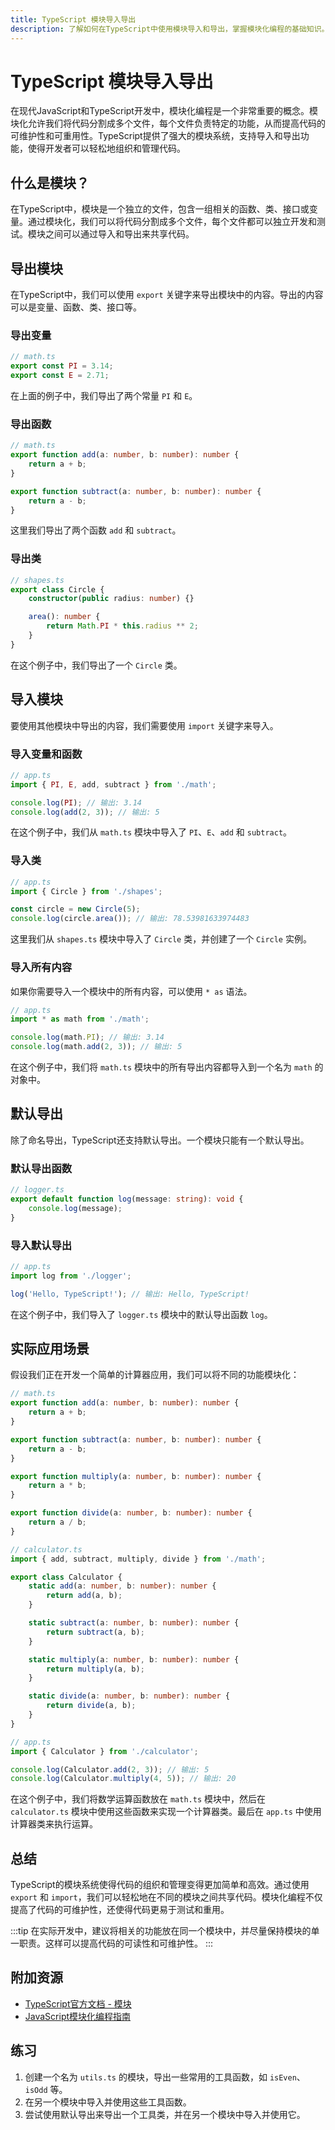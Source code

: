 ```yaml
---
title: TypeScript 模块导入导出
description: 了解如何在TypeScript中使用模块导入和导出，掌握模块化编程的基础知识。
---
```


# TypeScript 模块导入导出

在现代JavaScript和TypeScript开发中，模块化编程是一个非常重要的概念。模块化允许我们将代码分割成多个文件，每个文件负责特定的功能，从而提高代码的可维护性和可重用性。TypeScript提供了强大的模块系统，支持导入和导出功能，使得开发者可以轻松地组织和管理代码。

## 什么是模块？

在TypeScript中，模块是一个独立的文件，包含一组相关的函数、类、接口或变量。通过模块化，我们可以将代码分割成多个文件，每个文件都可以独立开发和测试。模块之间可以通过导入和导出来共享代码。

## 导出模块

在TypeScript中，我们可以使用 `export` 关键字来导出模块中的内容。导出的内容可以是变量、函数、类、接口等。

### 导出变量

```typescript
// math.ts
export const PI = 3.14;
export const E = 2.71;
```

在上面的例子中，我们导出了两个常量 `PI` 和 `E`。

### 导出函数

```typescript
// math.ts
export function add(a: number, b: number): number {
    return a + b;
}

export function subtract(a: number, b: number): number {
    return a - b;
}
```

这里我们导出了两个函数 `add` 和 `subtract`。

### 导出类

```typescript
// shapes.ts
export class Circle {
    constructor(public radius: number) {}

    area(): number {
        return Math.PI * this.radius ** 2;
    }
}
```

在这个例子中，我们导出了一个 `Circle` 类。

## 导入模块

要使用其他模块中导出的内容，我们需要使用 `import` 关键字来导入。

### 导入变量和函数

```typescript
// app.ts
import { PI, E, add, subtract } from './math';

console.log(PI); // 输出: 3.14
console.log(add(2, 3)); // 输出: 5
```

在这个例子中，我们从 `math.ts` 模块中导入了 `PI`、`E`、`add` 和 `subtract`。

### 导入类

```typescript
// app.ts
import { Circle } from './shapes';

const circle = new Circle(5);
console.log(circle.area()); // 输出: 78.53981633974483
```

这里我们从 `shapes.ts` 模块中导入了 `Circle` 类，并创建了一个 `Circle` 实例。

### 导入所有内容

如果你需要导入一个模块中的所有内容，可以使用 `* as` 语法。

```typescript
// app.ts
import * as math from './math';

console.log(math.PI); // 输出: 3.14
console.log(math.add(2, 3)); // 输出: 5
```

在这个例子中，我们将 `math.ts` 模块中的所有导出内容都导入到一个名为 `math` 的对象中。

## 默认导出

除了命名导出，TypeScript还支持默认导出。一个模块只能有一个默认导出。

### 默认导出函数

```typescript
// logger.ts
export default function log(message: string): void {
    console.log(message);
}
```

### 导入默认导出

```typescript
// app.ts
import log from './logger';

log('Hello, TypeScript!'); // 输出: Hello, TypeScript!
```

在这个例子中，我们导入了 `logger.ts` 模块中的默认导出函数 `log`。

## 实际应用场景

假设我们正在开发一个简单的计算器应用，我们可以将不同的功能模块化：

```typescript
// math.ts
export function add(a: number, b: number): number {
    return a + b;
}

export function subtract(a: number, b: number): number {
    return a - b;
}

export function multiply(a: number, b: number): number {
    return a * b;
}

export function divide(a: number, b: number): number {
    return a / b;
}
```

```typescript
// calculator.ts
import { add, subtract, multiply, divide } from './math';

export class Calculator {
    static add(a: number, b: number): number {
        return add(a, b);
    }

    static subtract(a: number, b: number): number {
        return subtract(a, b);
    }

    static multiply(a: number, b: number): number {
        return multiply(a, b);
    }

    static divide(a: number, b: number): number {
        return divide(a, b);
    }
}
```

```typescript
// app.ts
import { Calculator } from './calculator';

console.log(Calculator.add(2, 3)); // 输出: 5
console.log(Calculator.multiply(4, 5)); // 输出: 20
```

在这个例子中，我们将数学运算函数放在 `math.ts` 模块中，然后在 `calculator.ts` 模块中使用这些函数来实现一个计算器类。最后在 `app.ts` 中使用计算器类来执行运算。

## 总结

TypeScript的模块系统使得代码的组织和管理变得更加简单和高效。通过使用 `export` 和 `import`，我们可以轻松地在不同的模块之间共享代码。模块化编程不仅提高了代码的可维护性，还使得代码更易于测试和重用。

:::tip
在实际开发中，建议将相关的功能放在同一个模块中，并尽量保持模块的单一职责。这样可以提高代码的可读性和可维护性。
:::

## 附加资源

- [TypeScript官方文档 - 模块](https://www.typescriptlang.org/docs/handbook/modules.html)
- [JavaScript模块化编程指南](https://developer.mozilla.org/zh-CN/docs/Web/JavaScript/Guide/Modules)

## 练习

1. 创建一个名为 `utils.ts` 的模块，导出一些常用的工具函数，如 `isEven`、`isOdd` 等。
2. 在另一个模块中导入并使用这些工具函数。
3. 尝试使用默认导出来导出一个工具类，并在另一个模块中导入并使用它。
